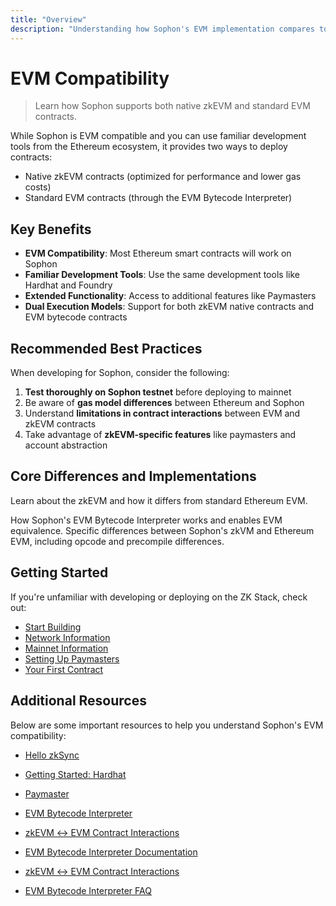 ```yaml
---
title: "Overview"
description: "Understanding how Sophon's EVM implementation compares to Ethereum"
---
```


# EVM Compatibility

> Learn how Sophon supports both native zkEVM and standard EVM contracts.

While Sophon is EVM compatible and you can use familiar development tools from the Ethereum ecosystem, it provides two ways to deploy contracts:

- Native zkEVM contracts (optimized for performance and lower gas costs)
- Standard EVM contracts (through the EVM Bytecode Interpreter)

## Key Benefits

- **EVM Compatibility**: Most Ethereum smart contracts will work on Sophon
- **Familiar Development Tools**: Use the same development tools like Hardhat and Foundry
- **Extended Functionality**: Access to additional features like Paymasters
- **Dual Execution Models**: Support for both zkEVM native contracts and EVM bytecode contracts

## Recommended Best Practices

When developing for Sophon, consider the following:

1. **Test thoroughly on Sophon testnet** before deploying to mainnet
2. Be aware of **gas model differences** between Ethereum and Sophon
3. Understand **limitations in contract interactions** between EVM and zkEVM contracts
4. Take advantage of **zkEVM-specific features** like paymasters and account abstraction

## Core Differences and Implementations

Learn about the zkEVM and how it differs from standard Ethereum EVM.

<CardGroup cols={2}>
  <Card title="EVM Interpreter" icon="microchip" href="/build/evm-compatibility/evm-interpreter">
    How Sophon's EVM Bytecode Interpreter works and enables EVM equivalence.
  </Card>

  <Card title="Detailed ZkVM vs EVM Differences" icon="binary" href="/build/evm-compatibility/differences">
    Specific differences between Sophon's zkVM and Ethereum EVM, including opcode and precompile differences.
  </Card>
</CardGroup>

## Getting Started

If you're unfamiliar with developing or deploying on the ZK Stack, check out:

- [Start Building](/build/start-building)
- [Network Information](/build/network-information)
- [Mainnet Information](/build/mainnet)
- [Setting Up Paymasters](/build/setting-up-paymasters)
- [Your First Contract](https://docs.zksync.io/build/start-coding/quick-start/deploy-your-first-contract)

## Additional Resources

Below are some important resources to help you understand Sophon's EVM compatibility:

- [Hello zkSync](https://docs.zksync.io/build/zksync-101/hello-zksync)
- [Getting Started: Hardhat](https://docs.zksync.io/zksync-era/tooling/hardhat/guides/getting-started)
- [Paymaster](https://docs.zksync.io/zksync-era/unique-features/paymaster)
- [EVM Bytecode Interpreter](https://docs.zksync.io/zksync-era/unique-features/evm-interpreter/evm-interpreter)
- [zkEVM ↔ EVM Contract Interactions](https://docs.zksync.io/zksync-protocol/evm-interpreter/era-evm-interactions)

- [EVM Bytecode Interpreter Documentation](https://docs.zksync.io/zksync-era/unique-features/evm-interpreter/evm-interpreter)
- [zkEVM ↔ EVM Contract Interactions](https://docs.zksync.io/zksync-protocol/evm-interpreter/era-evm-interactions)
- [EVM Bytecode Interpreter FAQ](https://docs.zksync.io/zksync-era/unique-features/evm-interpreter/faq)
